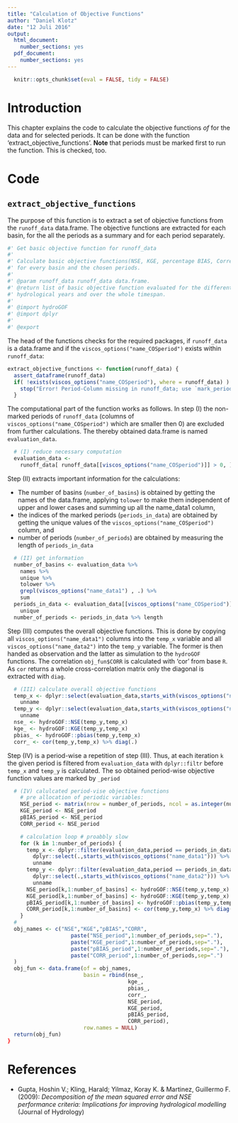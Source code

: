 ```yaml
---
title: "Calculation of Objective Functions"
author: "Daniel Klotz"
date: "12 Juli 2016"
output:
  html_document:
    number_sections: yes
  pdf_document:
    number_sections: yes
---
```


```r
  knitr::opts_chunk$set(eval = FALSE, tidy = FALSE)
```

# Introduction
This chapter explains the code to calculate the objective functions $of$ for 
the data and for selected periods. It can be done with the function 
'extract_objective_functions'. **Note** that periods must be marked first to run
the function. This is checked, too.

# Code
## `extract_objective_functions`
The purpose of this function is to extract a set of objective functions from
the `runoff_data` data.frame. The objective functions are extracted for each
basin, for the all the periods as a summary and for each period separately.

```r
#' Get basic objective function for runoff_data
#'
#' Calculate basic objective functions(NSE, KGE, percentage BIAS, Correlation) 
#' for every basin and the chosen periods.
#'
#' @param runoff_data runoff_data data.frame.
#' @return list of basic objective function evaluated for the different
#' hydrological years and over the whole timespan.
#' 
#' @import hydroGOF 
#' @import dplyr
#'
#' @export
```

The head of the functions checks for the required packages, if `runoff_data` is 
a data.frame and if the `viscos_options("name_COSperiod")` exists within
`runoff_data `:
```r
extract_objective_functions <- function(runoff_data) {
  assert_dataframe(runoff_data)
  if( !exists(viscos_options("name_COSperiod"), where = runoff_data) ) {
    stop("Error! Period-Column missing in runoff_data; use `mark_periods`")
  }
```

The computational part of the function works as follows. In step (I) the
non-marked periods of `runoff_data` (columns of
`viscos_options("name_COSperiod")` which are smaller then 0) are excluded 
from further calculations. The thereby obtained data.frame is named
`evaluation_data`. 
```r
  # (I) reduce necessary computation
  evaluation_data <- 
    runoff_data[ runoff_data[[viscos_options("name_COSperiod")]] > 0, ]
```


Step (II) extracts important information for the
calculations:

- The number of basins (`number_of_basins`) is obtained by getting the names
of the data.frame, applying `tolower` to make them independent of upper and
lower cases and summing up all the name_data1 column,  
- the indices of the marked periods (`periods_in_data`) are obtained by getting
the unique values of the `viscos_options("name_COSperiod")` column, and
- number of periods (`number_of_periods`) are obtained by measuring the length
of `periods_in_data`
```r
  # (II) get information
  number_of_basins <- evaluation_data %>%
    names %>%
    unique %>%
    tolower %>%
    grepl(viscos_options("name_data1") , .) %>%
    sum
  periods_in_data <- evaluation_data[[viscos_options("name_COSperiod")]] %>%
    unique
  number_of_periods <- periods_in_data %>% length
```

Step (III) computes the overall objective functions. This is done by copying all
`viscos_options("name_data1")` columns into the `temp_x` variable and all
`viscos_options("name_data2")` into the `temp_y` variable. The former is then
handed as observation and the latter as simulation to the `hydroGOF` functions.
The correlation `obj_fun$CORR` is calculated with 'cor' from base `R`. As `cor` 
returns a whole cross-correlation matrix only the diagonal is extracted with 
`diag`. 
```r

  # (III) calculate overall objective functions
  temp_x <- dplyr::select(evaluation_data,starts_with(viscos_options("name_data1"))) %>%
    unname
  temp_y <- dplyr::select(evaluation_data,starts_with(viscos_options("name_data2"))) %>%
    unname
  nse_ <- hydroGOF::NSE(temp_y,temp_x)
  kge_ <- hydroGOF::KGE(temp_y,temp_x)
  pbias_ <- hydroGOF::pbias(temp_y,temp_x)
  corr_ <- cor(temp_y,temp_x) %>% diag(.)

```

Step (IV) is a period-wise a repetition of step (III). Thus, at each 
iteration `k` the given period is filtered from `evaluation_data`
with `dplyr::filtr` before `temp_x` and `temp_y` is calculated.
The so obtained period-wise objective function values are marked by `_period`
```r
  # (IV) calulcated period-vise objective functions
    # pre allocation of periodic variables:
    NSE_period <- matrix(nrow = number_of_periods, ncol = as.integer(number_of_basins), data = NA)
    KGE_period <- NSE_period
    pBIAS_period <- NSE_period
    CORR_period <- NSE_period

    # calculation loop # proabbly slow
    for (k in 1:number_of_periods) {
      temp_x <- dplyr::filter(evaluation_data,period == periods_in_data[k]) %>%
        dplyr::select(.,starts_with(viscos_options("name_data1"))) %>%
        unname
      temp_y <- dplyr::filter(evaluation_data,period == periods_in_data[k]) %>%
        dplyr::select(.,starts_with(viscos_options("name_data2"))) %>%
        unname
      NSE_period[k,1:number_of_basins] <- hydroGOF::NSE(temp_y,temp_x)
      KGE_period[k,1:number_of_basins] <- hydroGOF::KGE(temp_y,temp_x)
      pBIAS_period[k,1:number_of_basins] <- hydroGOF::pbias(temp_y,temp_x)
      CORR_period[k,1:number_of_basins] <- cor(temp_y,temp_x) %>% diag(.)
    }
  #
  obj_names <- c("NSE","KGE","pBIAS","CORR", 
                    paste("NSE_period",1:number_of_periods,sep="."), 
                    paste("KGE_period",1:number_of_periods,sep="."),
                    paste("pBIAS_period",1:number_of_periods,sep="."),
                    paste("CORR_period",1:number_of_periods,sep=".")
  )
  obj_fun <- data.frame(of = obj_names, 
                        basin = rbind(nse_,
                                      kge_,
                                      pbias_,
                                      corr_,
                                      NSE_period,
                                      KGE_period,
                                      pBIAS_period,
                                      CORR_period),
                        row.names = NULL)
  return(obj_fun)
}

```



# References
- Gupta, Hoshin V.; Kling, Harald; Yilmaz, Koray K. & Martinez, Guillermo F.
(2009): *Decomposition of the mean squared error and NSE performance criteria:*
*Implications for improving hydrological modelling* (Journal of Hydrology)
